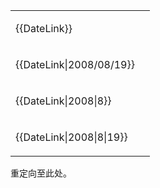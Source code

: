 {|class="wikitable" border="1" 
|- 
| <nowiki>{{DateLink}}</nowiki> || {{DateLink}}
|- 
| <nowiki>{{DateLink|2008/08/19}}</nowiki> || {{DateLink|2008/08/19}}
|- 
| <nowiki>{{DateLink|2008|8}}</nowiki> || {{DateLink|2008|8}}
|- 
| <nowiki>{{DateLink|2008|8|19}}</nowiki> || {{DateLink|2008|8|19}}
|}

{{tl|dl}}重定向至此处。